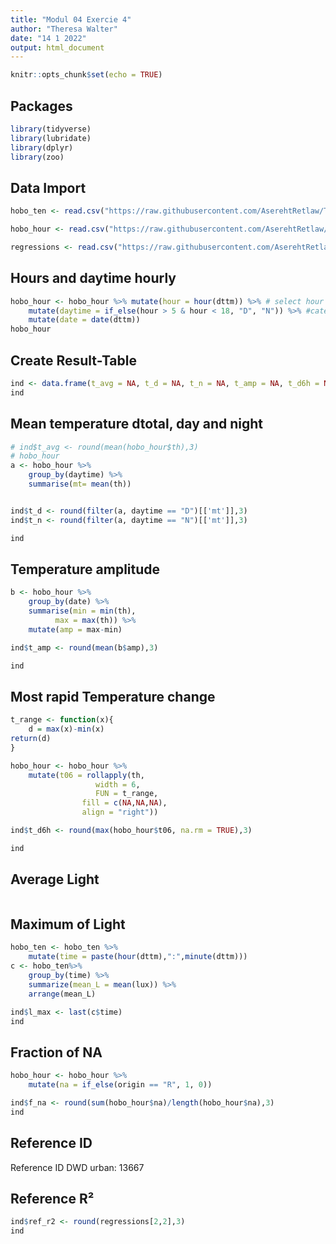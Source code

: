 ```yaml
---
title: "Modul 04 Exercie 4"
author: "Theresa Walter"
date: "14 1 2022"
output: html_document
---
```



```r
knitr::opts_chunk$set(echo = TRUE)
```

## Packages

```r
library(tidyverse)
library(lubridate)
library(dplyr)
library(zoo)
```

## Data Import

```r
hobo_ten <- read.csv("https://raw.githubusercontent.com/AserehtRetlaw/Timeseries_in_R-1/main/1_data_processed/10760710.csv")

hobo_hour <- read.csv("https://raw.githubusercontent.com/AserehtRetlaw/Timeseries_in_R-1/main/1_data_processed/hourly/10760710_Th.csv")

regressions <- read.csv("https://raw.githubusercontent.com/AserehtRetlaw/Timeseries_in_R-1/main/1_data_processed/hourly/regressions.csv")
```

## Hours and daytime hourly

```r
hobo_hour <- hobo_hour %>% mutate(hour = hour(dttm)) %>% # select hour
	mutate(daytime = if_else(hour > 5 & hour < 18, "D", "N")) %>% #categorize day and night
	mutate(date = date(dttm))
hobo_hour
```

## Create Result-Table

```r
ind <- data.frame(t_avg = NA, t_d = NA, t_n = NA, t_amp = NA, t_d6h = NA, l_avg = NA, l_max = NA, f_na = NA, ref_id = 13667, ref_r2 = NA)
ind
```

## Mean temperature dtotal, day and night

```r
# ind$t_avg <- round(mean(hobo_hour$th),3)
# hobo_hour
a <- hobo_hour %>%
	group_by(daytime) %>% 
	summarise(mt= mean(th))


ind$t_d <- round(filter(a, daytime == "D")[['mt']],3)
ind$t_n <- round(filter(a, daytime == "N")[['mt']],3)

ind
```

## Temperature amplitude

```r
b <- hobo_hour %>%
	group_by(date) %>% 
	summarise(min = min(th),
		  max = max(th)) %>% 
	mutate(amp = max-min)

ind$t_amp <- round(mean(b$amp),3)

ind
```

## Most rapid Temperature change

```r
t_range <- function(x){
	d = max(x)-min(x)
return(d)
}

hobo_hour <- hobo_hour %>%
	mutate(t06 = rollapply(th,
			       width = 6,
			       FUN = t_range,
				fill = c(NA,NA,NA),
				align = "right"))

ind$t_d6h <- round(max(hobo_hour$t06, na.rm = TRUE),3)

ind
```

## Average Light

```r

```


## Maximum of Light

```r
hobo_ten <- hobo_ten %>% 
	mutate(time = paste(hour(dttm),":",minute(dttm)))
c <- hobo_ten%>% 
	group_by(time) %>% 
	summarize(mean_L = mean(lux)) %>% 
	arrange(mean_L)

ind$l_max <- last(c$time)
ind
```


## Fraction of NA

```r
hobo_hour <- hobo_hour %>% 
	mutate(na = if_else(origin == "R", 1, 0))

ind$f_na <- round(sum(hobo_hour$na)/length(hobo_hour$na),3)
ind
```

## Reference ID
Reference ID DWD urban: 13667

## Reference R²
```r
ind$ref_r2 <- round(regressions[2,2],3)
ind
```